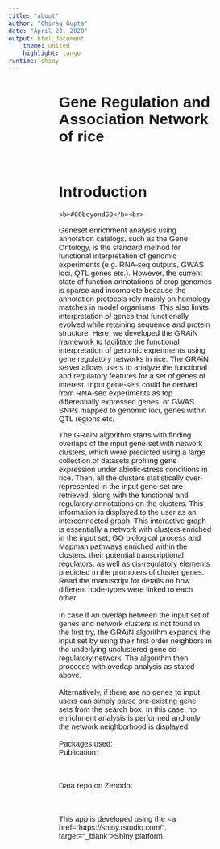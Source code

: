 ```yaml
---
title: "about"
author: "Chirag Gupta"
date: "April 20, 2020"
output: html_document
	theme: united
    highlight: tango
runtime: shiny
---
```


<style>
div.text{ 
	
	font-family: "Helvetica","Arial"; font-size: 15px;
}
img{
	float:right;
}
.column{
	float: left;
	width: 50%;
    border: 1.5px solid #F0F0F0;
}
/* Clear floats after the columns */
.row:after {
	content: "";
	display: table;
	clear: both;
}
div.text{
	margin-right:100px;
	margin-left:100px;
}
</style>

<div class = text>

<h1><b>G</b>ene <b>R</b>egulation and <b>A</b>ssoc<b>i</b>ation <b>N</b>etwork of rice <br><br></h1>


<h1>Introduction</h1>
	<b>#GObeyondGO</b><br>

Geneset enrichment analysis using annotation catalogs, such as the Gene Ontology, is the standard
method for functional interpretation of genomic experiments
(e.g. RNA-seq outputs, GWAS loci, QTL genes etc.). However, the current state of function annotations 
of crop genomes is sparse and incomplete because the annotation protocols rely mainly
on homology matches in model organisms. This also limits interpretation of genes that functionally
evolved while retaining sequence and protein structure. Here, we developed the GRAiN framework to 
facilitate the functional interpretation of genomic experiments
using gene regulatory networks in rice. The GRAiN server allows users to analyze the functional and
regulatory features for a set of genes of interest. Input gene-sets could be derived from 
RNA-seq experiments as top differentially expressed genes, or GWAS SNPs mapped to genomic loci, 
genes within QTL regions etc. 

The GRAiN algorithm starts with finding overlaps of the input gene-set with network clusters, which were 
predicted using a large collection of datasets profiling gene expression under abiotic-stress conditions in rice. 
Then, all the clusters statistically over-represented in the input gene-set are retrieved, along with 
the functional and regulatory annotations on the clusters. This information is displayed to the user as an 
interconnected graph. This interactive graph is essentially 
a network with clusters enriched in the input set, GO biological process and Mapman pathways enriched within
the clusters, their potential transcriptional regulators, as well as cis-regulatory elements predicted in the promoters of
cluster genes. Read the manuscript for details on how different node-types were linked to 
each other. 
<br><br>
In case if an overlap between the input set of genes and network clusters is not found in the
first try, the GRAiN algorithm expands the input set by using their first order neighbors in 
the underlying unclustered gene co-regulatory network. The algorithm then proceeds with 
overlap analysis as stated above. 
<br><br>
Alternatively, if there are no genes to input, users can simply parse pre-existing gene sets from the
search box. In this case, no enrichment analysis is performed and only the network neighborhood is
displayed.
<br><br>
Packages used: <br>
Publication:

<br><br>
Data repo on Zenodo:

<br><br>
This app is developed using the <a href="https://shiny.rstudio.com/", target="_blank">Shiny </a>platform.


</div>


	